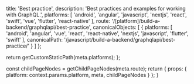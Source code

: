 
  title: 'Best practice',
  description: 'Best practices and examples for working with GraphQL.',
  platforms: [
    'android',
    'angular',
    'javascript',
    'nextjs',
    'react',
    'swift',
    'vue',
    'flutter',
    'react-native'
  ],
  route: '/[platform]/build-a-backend/graphqlapi/best-practice',
  canonicalObjects: [
    {
      platforms: [
        'android',
        'angular',
        'vue',
        'react',
        'react-native',
        'nextjs',
        'javascript',
        'flutter',
        'swift'
      ],
      canonicalPath: '/javascript/build-a-backend/graphqlapi/best-practice/'
    }
  ]
};

  return getCustomStaticPath(meta.platforms);
};

  const childPageNodes = getChildPageNodes(meta.route);
  return {
    props: {
      platform: context.params.platform,
      meta,
      childPageNodes
    }
  };
}

<Overview childPageNodes={props.childPageNodes} />
